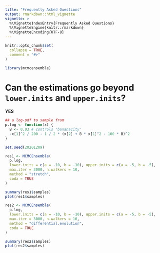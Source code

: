 ```yaml
---
title: "Frequently Asked Questions"
output: rmarkdown::html_vignette
vignette: >
  %\VignetteIndexEntry{Frequently Asked Questions}
  %\VignetteEngine{knitr::rmarkdown}
  %\VignetteEncoding{UTF-8}
---
```


```r
knitr::opts_chunk$set(
  collapse = TRUE,
  comment = "#>"
)
```

```r
library(mcmcensemble)
```

# Can the estimations go beyond `lower.inits` and `upper.inits`?

**YES**

```r
## a log-pdf to sample from
p.log <- function(x) {
  B <- 0.03 # controls 'bananacity'
  -x[1]^2 / 200 - 1 / 2 * (x[2] + B * x[1]^2 - 100 * B)^2
}

set.seed(20201209)

res1 <- MCMCEnsemble(
  p.log,
  lower.inits = c(a = -10, b = -10), upper.inits = c(a = -5, b = -5),
  max.iter = 3000, n.walkers = 10,
  method = "stretch",
  coda = TRUE
)

summary(res1$samples)
plot(res1$samples)

res2 <- MCMCEnsemble(
  p.log,
  lower.inits = c(a = -10, b = -10), upper.inits = c(a = -5, b = -5),
  max.iter = 3000, n.walkers = 10,
  method = "differential.evolution",
  coda = TRUE
)

summary(res2$samples)
plot(res2$samples)
```
